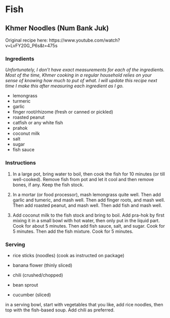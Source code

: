 # Fish

## Khmer Noodles (Num Bank Juk) {#num-ban-juk}

Original recipe here: https://www.youtube.com/watch?v=LvFY20G_P6s&t=475s

### Ingredients

*Unfortunately, I don't have exact measurements for each of the ingredients. Most of the time, Khmer cooking in a regular household relies on your sense of knowing how much to put of what. I will update this recipe next time I make this after measuring each ingredient as I go. *

- lemongrass
- turmeric
- garlic
- finger root/rhizome (fresh or canned or pickled)
- roasted peanut
- catfish or any white fish
- prahok
- coconut milk
- salt
- sugar
- fish sauce


### Instructions

1. In a large pot, bring water to boil, then cook the fish for 10 minutes (or till well-cooked). Remove fish from pot and let it cool and then remove bones, if any. Keep the fish stock. 

2. In a mortar (or food processor), mash lemongrass quite well. Then add garlic and tumeric, and mash well. Then add finger roots, and mash well. Then add roasted peanut, and mash well. Then add fish and mash well. 

3. Add coconut milk to the fish stock and bring to boil. Add pra-hok by first mixing it in a small bowl with hot water, then only put in the liquid part. Cook for about 5 minutes. Then add fish sauce, salt, and sugar. Cook for 5 minutes. Then add the fish mixture. Cook for 5 minutes. 


### Serving

- rice sticks (noodles) (cook as instructed on package)

- banana flower (thinly sliced)
- chili (crushed/chopped)
- bean sprout 
- cucumber (sliced)

in a serving bowl, start with vegetables that you like, add rice noodles, then top with the fish-based soup. Add chili as preferred. 